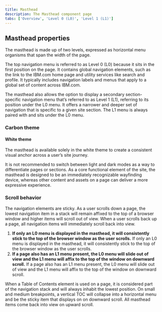 ```yaml
---
title: Masthead
description: The Masthead component page
tabs: ['Overview', 'Level 0 (L0)', 'Level 1 (L1)']
---
```



<ComponentDescription name="Masthead" type="ui" />

## Masthead properties

The masthead is made up of two levels, expressed as horizontal menu organisms that span the width of the page.

The top navigation menu is referred to as Level 0 (L0) because it sits in the first position on the page. It contains global navigation elements, such as the link to the IBM.com home page and utility services like search and profile. It typically includes navigation labels and menus that apply to a global set of content across IBM.com.

The masthead also allows the option to display a secondary section-specific navigation menu that’s referred to as Level 1 (L1), referring to its position under the L0 menu. It offers a narrower and deeper set of navigation that is specific to a given site section. The L1 menu is always paired with and sits under the L0 menu.

### Carbon theme

#### White theme

The masthead is available solely in the white theme to create a consistent visual anchor across a user’s site journey.

It is not recommended to switch between light and dark modes as a way to differentiate pages or sections. As a core functional element of the site, the masthead is designed to be an immediately recognizable wayfinding device, whereas other content and assets on a page can deliver a more expressive experience.

### Scroll behavior

The navigation elements are sticky. As a user scrolls down a page, the lowest navigation item in a stack will remain affixed to the top of a browser window and higher items will scroll out of view. When a user scrolls back up a page, all navigation items will immediately scroll back into view.

1. **If only an L0 menu is displayed in the masthead, it will consistently stick to the top of the browser window as the user scrolls.** If only an L0 menu is displayed in the masthead, it will consistently stick to the top of the browser window as the user scrolls.
2. **If a page also has an L1 menu present, the L0 menu will slide out of view and the L1 menu will affix to the top of the window on downward scroll.** If a page also has an L1 menu present, the L0 menu will slide out of view and the L1 menu will affix to the top of the window on downward scroll.

When a Table of Contents element is used on a page, it is considered part of the navigation stack and will always inhabit the lowest position. On small and medium breakpoints, a vertical TOC will collapse into a horizontal menu and be the sticky item that displays on on downward scroll. All masthead items come back into view on upward scroll.

<ComponentFooter name="Masthead" type="ui" />
